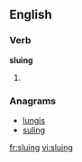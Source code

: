 
==English==

===Verb===
'''sluing'''

# {{present participle of|slue}}

===Anagrams===
* [[lungis#English|lungis]]
* [[suling#English|suling]]

[[fr:sluing]]
[[vi:sluing]]